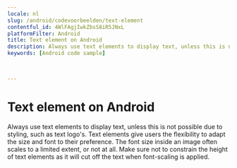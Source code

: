 ```yaml
---
locale: nl
slug: /android/codevoorbeelden/text-element
contentful_id: 4WlFAgjIwkZbsS8iR5JNxL
platformFilter: Android
title: Text element on Android
description: Always use text elements to display text, unless this is not possible due to styling, such as text logo's.
keywords: [Android code sample]


	
---
```


# Text element on Android

Always use text elements to display text, unless this is not possible due to styling, such as text logo's. Text elements give users the flexibility to adapt the size and font to their preference. The font size inside an image often scales to a limited extent, or not at all. Make sure not to constrain the height of text elements as it will cut off the text when font-scaling is applied.

<CodeSample id="text-element" locale="nl" platform="android"/>